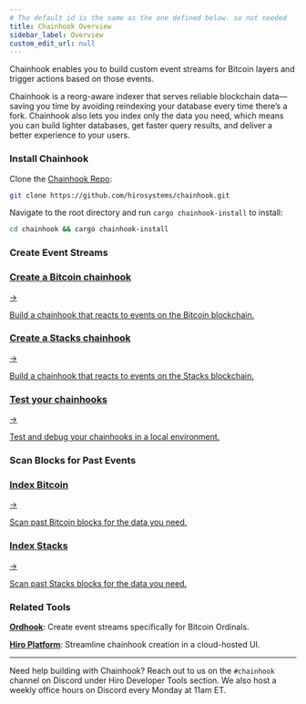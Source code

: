```yaml
---
# The default id is the same as the one defined below. so not needed
title: Chainhook Overview
sidebar_label: Overview
custom_edit_url: null
---
```



<p class="p-3 rounded-lg bg-neutral-100 text-neutral-500 dark:bg-neutral-800 dark:text-neutral-400">Chainhook enables you to build custom event streams for Bitcoin layers and trigger actions based on those events.</p>

<div class="mb-10"></div>

Chainhook is a reorg-aware indexer that serves reliable blockchain data—saving you time by avoiding reindexing your database every time there’s a fork. Chainhook also lets you index only the data you need, which means you can build lighter databases, get faster query results, and deliver a better experience to your users.

### Install Chainhook

Clone the [Chainhook Repo](https://github.com/hirosystems/chainhook.git):

```sh
git clone https://github.com/hirosystems/chainhook.git
```

Navigate to the root directory and run `cargo chainhook-install` to install:

```sh
cd chainhook && cargo chainhook-install
```

### Create Event Streams

<div class="subSections my-8">
  <a href="/chainhook/guides/chainhooks-with-bitcoin">
    <div class="subSectionTitle"><h3>Create a Bitcoin chainhook</h3><span>→</span></div>
    <p>Build a chainhook that reacts to events on the Bitcoin blockchain.</p>
  </a>
  <a href="/chainhook/guides/chainhooks-with-stacks">
    <div class="subSectionTitle"><h3>Create a Stacks chainhook</h3><span>→</span></div>
    <p>Build a chainhook that reacts to events on the Stacks blockchain.</p>
  </a>
</div>

<div class="subSections my-8 w-[50%]">
  <a href="/chainhook/guides/register-chainhooks-on-devnet">
    <div class="subSectionTitle"><h3>Test your chainhooks</h3><span>→</span></div>
    <p>Test and debug your chainhooks in a local environment.</p>
  </a>
</div>

### Scan Blocks for Past Events

<div class="subSections my-8">
  <a href="/chainhook/guides/chainhooks-with-bitcoin">
    <div class="subSectionTitle"><h3>Index Bitcoin</h3><span>→</span></div>
    <p>Scan past Bitcoin blocks for the data you need.</p>
  </a>
  <a href="/chainhook/guides/chainhooks-with-stacks">
    <div class="subSectionTitle"><h3>Index Stacks</h3><span>→</span></div>
    <p>Scan past Stacks blocks for the data you need.</p>
  </a>
</div>

### Related Tools

**[Ordhook](../ordhook/index.mdx)**: Create event streams specifically for Bitcoin Ordinals.

**[Hiro Platform](../platform/index.mdx)**: Streamline chainhook creation in a cloud-hosted UI.

---

Need help building with Chainhook? Reach out to us on the `#chainhook` channel on Discord under Hiro Developer Tools section. We also host a weekly office hours on Discord every Monday at 11am ET.